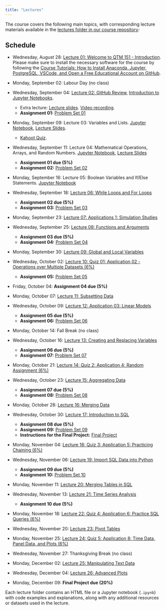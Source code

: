 ```yaml
---
title: "Lectures"
---
```


The course covers the following main topics, with corresponding lecture
materials available in the [lectures folder in our course repository](https://github.com/danilofreire/qtm151/tree/main/lectures):

## Schedule

- Wednesday, August 28: [Lecture 01: Welcome to QTM 151 - Introduction](https://danilofreire.github.io/qtm151/lectures/lecture-01/01-introduction.html).
  Please make sure to install the necessary software for the course by following the [Course Tutorials: How to Install Anaconda, Jupyter, PostgreSQL, VSCode, and Open a Free Educational Account on GitHub](https://danilofreire.github.io/qtm151/tutorials/tutorials.html).

- Monday, September 02: Labour Day (no class)

- Wednesday, September 04: [Lecture 02: GitHub Review](https://danilofreire.github.io/qtm151/lectures/lecture-02/02-github-review.html), [Introduction to Jupyter Notebooks](https://github.com/danilofreire/qtm151/blob/main/lectures/lecture-02/02-jupyter.ipynb).
  - Extra lecture: [Lecture slides](https://raw.githack.com/danilofreire/qtm151/main/lectures/lecture-02/02-github-jupyter.html#/title-slide). [Video recording](https://emory-my.sharepoint.com/:v:/g/personal/dafreir_emory_edu/EaTyfePUASBJlUyB-0HuGKkB9YyPc0kS3DARtdAzVst8PQ?nav=eyJyZWZlcnJhbEluZm8iOnsicmVmZXJyYWxBcHAiOiJTdHJlYW1XZWJBcHAiLCJyZWZlcnJhbFZpZXciOiJTaGFyZURpYWxvZy1MaW5rIiwicmVmZXJyYWxBcHBQbGF0Zm9ybSI6IldlYiIsInJlZmVycmFsTW9kZSI6InZpZXcifX0%3D&e=5BO5Zi).
  - **Assignment 01:** [Problem Set 01](https://github.com/danilofreire/qtm151/blob/main/assignments/01-assignment.ipynb)

- Monday, September 09: Lecture 03: Variables and Lists. [Jupyter Notebook](https://github.com/danilofreire/qtm151/blob/main/lectures/lecture-03/03-variables-lists.ipynb), [Lecture Slides](https://raw.githack.com/danilofreire/qtm151/main/lectures/lecture-03/03-variables-lists.html).
  - [Kahoot Quiz](https://play.kahoot.it/v2/?quizId=9d9db161-5a1e-44e9-9c76-d06959e8979d&hostId=05eb977d-4f8a-440e-9e45-95212b29d103).

- Wednesday, September 11: Lecture 04: Mathematical Operations, Arrays, and Random Numbers. [Jupyter Notebook](https://github.com/danilofreire/qtm151/blob/main/lectures/lecture-04/04-maths-arrays-random.ipynb), [Lecture Slides](https://raw.githack.com/danilofreire/qtm151/main/lectures/lecture-04/04-maths-arrays-random.html)
  - **Assignment 01 due (5%)**
  - **Assignment 02:** [Problem Set 02](https://github.com/danilofreire/qtm151/blob/main/assignments/02-assignment.ipynb)

- Monday, September 16: Lecture 05: Boolean Variables and If/Else Statements. [Jupyter Notebook](https://github.com/danilofreire/qtm151/blob/main/lectures/lecture-05/05-boolean-if-else.ipynb)

- Wednesday, September 18: [Lecture 06: While Loops and For Loops](https://github.com/danilofreire/qtm151/blob/main/lectures/lecture-06/06-while-for.ipynb)
  - **Assignment 02 due (5%)**
  - **Assignment 03:** [Problem Set 03](https://github.com/danilofreire/qtm151/blob/main/assignments/03-assignment.ipynb)

- Monday, September 23: [Lecture 07: Applications 1: Simulation Studies](https://github.com/danilofreire/qtm151/blob/main/lectures/lecture-07/07-applications-simulation.ipynb)

- Wednesday, September 25: [Lecture 08: Functions and Arguments](https://danilofreire.github.io/qtm151/lectures/lecture-08/08-functions-arguments.ipynb)
  - **Assignment 03 due (5%)**
  - **Assignment 04:** [Problem Set 04](https://github.com/danilofreire/qtm151/blob/main/assignments/04-assignment.ipynb)

- Monday, September 30: [Lecture 09: Global and Local Variables](https://github.com/danilofreire/qtm151/blob/main/lectures/lecture-09/09-global-local.ipynb)

- Wednesday, October 02: [Lecture 10: Quiz 01: Application 02 - Operations over Multiple Datasets (6%)](https://github.com/danilofreire/qtm151/blob/main/lectures/lecture-10/10-operations-multiple-datasets.ipynb)
  - **Assignment 05:** [Problem Set 05](https://github.com/danilofreire/qtm151/blob/main/assignments/05-assignment.ipynb)

- Friday, October 04: **Assignment 04 due (5%)**

- Monday, October 07: [Lecture 11: Subsetting Data](https://github.com/danilofreire/qtm151/blob/main/lectures/lecture-11/11-subsetting-data.ipynb)

- Wednesday, October 09: [Lecture 12: Application 03: Linear Models](https://github.com/danilofreire/qtm151/blob/main/lectures/lecture-12/12-linear-models.ipynb)
  - **Assignment 05 due (5%)**
  - **Assignment 06:** [Problem Set 06](https://github.com/danilofreire/qtm151/blob/main/assignments/06-assignment.ipynb)

- Monday, October 14: Fall Break (no class)

- Wednesday, October 16: [Lecture 13: Creating and Replacing Variables](https://github.com/danilofreire/qtm151/blob/main/lectures/lecture-13/13-creating-replacing-variables.ipynb)
  - **Assignment 06 due (5%)**
  - **Assignment 07:** [Problem Set 07](https://github.com/danilofreire/qtm151/blob/main/assignments/07-assignment.ipynb)

- Monday, October 21: [Lecture 14: Quiz 2: Application 4: Random Assignment (6%)](https://github.com/danilofreire/qtm151/blob/main/lectures/lecture-14/14-random-assignment.ipynb)

- Wednesday, October 23: [Lecture 15: Aggregating Data](https://github.com/danilofreire/qtm151/blob/main/lectures/lecture-15/15-aggregating-data.ipynb)
  - **Assignment 07 due (5%)**
  - **Assignment 08:** [Problem Set 08](https://github.com/danilofreire/qtm151/blob/main/assignments/08-assignment.ipynb)

- Monday, October 28: [Lecture 16: Merging Data](https://github.com/danilofreire/qtm151/blob/main/lectures/lecture-16/16-merging-data.ipynb)

- Wednesday, October 30: [Lecture 17: Introduction to SQL](https://github.com/danilofreire/qtm151/blob/main/lectures/lecture-17/17-introduction-sql.ipynb)
  - **Assignment 08 due (5%)**
  - **Assignment 09:** [Problem Set 09](https://github.com/danilofreire/qtm151/blob/main/assignments/09-assignment.ipynb)
  - **Instructions for the Final Project:** [Final Project](https://github.com/danilofreire/qtm151/blob/main/final-project)

- Monday, November 04: [Lecture 18: Quiz 3: Application 5: Practicing Chaining (6%)](https://github.com/danilofreire/qtm151/blob/main/lectures/lecture-18/18-chaining.ipynb)

- Wednesday, November 06: [Lecture 19: Import SQL Data into Python](https://github.com/danilofreire/qtm151/blob/main/lectures/lecture-19/19-sql-python.ipynb)
  - **Assignment 09 due (5%)**
  - **Assignment 10:** [Problem Set 10](https://github.com/danilofreire/qtm151/blob/main/assignments/10-assignment.ipynb)

- Monday, November 11: [Lecture 20: Merging Tables in SQL](https://github.com/danilofreire/qtm151/blob/main/lectures/lecture-20/20-sql-merging.ipynb)

- Wednesday, November 13: [Lecture 21: Time Series Analysis](https://github.com/danilofreire/qtm151/blob/main/lectures/lecture-21/21-time-series.ipynb)
  - **Assignment 10 due (5%)**

- Monday, November 18: [Lecture 22: Quiz 4: Application 6: Practice SQL Queries (6%)](https://github.com/danilofreire/qtm151/blob/main/lectures/lecture-22/22-sql-queries.ipynb)

- Wednesday, November 20: [Lecture 23: Pivot Tables](https://github.com/danilofreire/qtm151/blob/main/lectures/lecture-23/23-pivot-tables.ipynb)

- Monday, November 25: [Lecture 24: Quiz 5: Application 8: Time Data, Panel Data, and Plots (6%)](https://github.com/danilofreire/qtm151/blob/main/lectures/lecture-24/24-time-panel-plots.ipynb)

- Wednesday, November 27: Thanksgiving Break (no class)

- Monday, December 02: [Lecture 25: Manipulating Text Data](https://github.com/danilofreire/qtm151/blob/main/lectures/lecture-25/25-text-data.ipynb)

- Wednesday, December 04: [Lecture 26: Advanced Plots](https://github.com/danilofreire/qtm151/blob/main/lectures/lecture-26/26-advanced-plots.ipynb)

- Monday, December 09: **Final Project due (20%)**

Each lecture folder contains an HTML file or a Jupyter notebook (`.ipynb`) with code examples and explanations, along with any additional resources or datasets used in the lecture.

